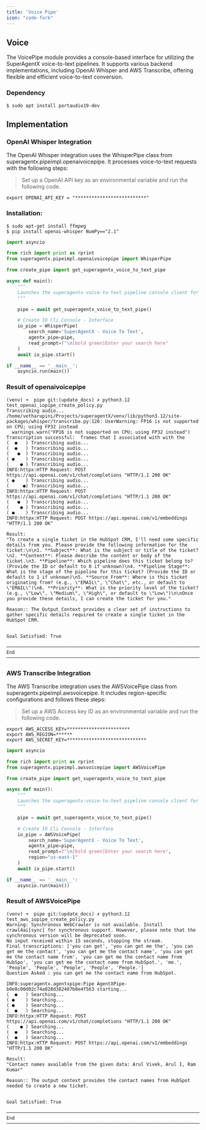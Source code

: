 ```yaml
---
title: 'Voice Pipe'
icon: "code-fork"
---
```


## Voice
The VoicePipe module provides a console-based interface for utilizing the SuperAgentX voice-to-text pipelines.
It supports various backend implementations, including OpenAI Whisper and AWS Transcribe, offering flexible and
efficient voice-to-text conversion.

### Dependency
```shell
$ sudo apt install portaudio19-dev
```


## Implementation

### OpenAI Whisper Integration
The OpenAI Whisper integration uses the WhisperPipe class from superagentx.pipeimpl.openaivoicepipe.
It processes voice-to-text requests with the following steps:

> Set up a OpenAI API key as an environmental variable and run the following code.
```shell
export OPENAI_API_KEY = "**************************"
```

### Installation:
```shell
$ sudo apt-get install ffmpeg
$ pip install openai-whisper NumPy=="2.1"
```

```python openaivoicepipe
import asyncio

from rich import print as rprint
from superagentx.pipeimpl.openaivoicepipe import WhisperPipe

from create_pipe import get_superagentx_voice_to_text_pipe

async def main():
    """
    Launches the superagentx-voice-to-text pipeline console client for processing requests and handling data.
    """

    pipe = await get_superagentx_voice_to_text_pipe()

    # Create IO Cli Console - Interface
    io_pipe = WhisperPipe(
        search_name='SuperAgentX - Voice To Text',
        agentx_pipe=pipe,
        read_prompt=f"\n[bold green]Enter your search here"
    )
    await io_pipe.start()

if __name__ == '__main__':
    asyncio.run(main())
```

### Result of openaivoicepipe
```shell
(venv) ➜  pipe git:(update_docs) ✗ python3.12 test_openai_iopipe_create_policy.py
Transcribing audio...
/home/vetharupini/Projects/superagentX/venv/lib/python3.12/site-packages/whisper/transcribe.py:126: UserWarning: FP16 is not supported on CPU; using FP32 instead
  warnings.warn("FP16 is not supported on CPU; using FP32 instead")
Transcription successful:  frames that I associated with with the
(  ●   ) Transcribing audio...
(  ●   ) Transcribing audio...
(   ●  ) Transcribing audio...
( ●    ) Transcribing audio...
(    ● ) Transcribing audio...
INFO:httpx:HTTP Request: POST https://api.openai.com/v1/chat/completions "HTTP/1.1 200 OK"
( ●    ) Transcribing audio...
(     ●) Transcribing audio...
INFO:httpx:HTTP Request: POST https://api.openai.com/v1/chat/completions "HTTP/1.1 200 OK"
(   ●  ) Transcribing audio...
(    ● ) Transcribing audio...
( ●    ) Transcribing audio...
INFO:httpx:HTTP Request: POST https://api.openai.com/v1/embeddings "HTTP/1.1 200 OK"

Result:
"To create a single ticket in the HubSpot CRM, I'll need some specific details from you. Please provide the following information for the ticket:\n\n1. **Subject**: What is the subject or title of the ticket?\n2. **Content**: Please describe the content or body of the ticket.\n3. **Pipeline**: Which pipeline does this ticket belong to? (Provide the ID or default to 0 if unknown)\n4. **Pipeline Stage**: What is the stage of the pipeline for this ticket? (Provide the ID or default to 1 if unknown)\n5. **Source From**: Where is this ticket originating from? (e.g., \"EMAIL\", \"Chat\", etc., or default to \"EMAIL\")\n6. **Priority**: What is the priority level of the ticket? (e.g., \"Low\", \"Medium\", \"High\", or default to \"Low\")\n\nOnce you provide these details, I can create the ticket for you."

Reason:: The Output_Context provides a clear set of instructions to gather specific details required to create a single ticket in the HubSpot CRM.


Goal Satisfied: True

──────────────────────────────────────────────────────────────────────────────────────── End ────────────────────────────────────────────────────────────────────────────────────────

```

### AWS Transcribe Integration
The AWS Transcribe integration uses the AWSVoicePipe class from superagentx.pipeimpl.awsvoicepipe. It includes
region-specific configurations and follows these steps:

> Set up a AWS Access key ID as an environmental variable and run the following code.

```shell
export AWS_ACCESS_KEY=***********************
export AWS_REGION=******
export AWS_SECRET_KEY=*****************************

```

```python awsvoicepipe
import asyncio

from rich import print as rprint
from superagentx.pipeimpl.awsvoicepipe import AWSVoicePipe

from create_pipe import get_superagentx_voice_to_text_pipe

async def main():
    """
    Launches the superagentx-voice-to-text pipeline console client for processing requests and handling data.
    """

    pipe = await get_superagentx_voice_to_text_pipe()

    # Create IO Cli Console - Interface
    io_pipe = AWSVoicePipe(
        search_name='SuperAgentX - Voice To Text',
        agentx_pipe=pipe,
        read_prompt=f"\n[bold green]Enter your search here",
        region="us-east-1"
    )
    await io_pipe.start()

if __name__ == '__main__':
    asyncio.run(main())
```

### Result of AWSVoicePipe
```shell
(venv) ➜  pipe git:(update_docs) ✗ python3.12 test_aws_iopipe_create_policy.py
Warning: Synchronous WebCrawler is not available. Install crawl4ai[sync] for synchronous support. However, please note that the synchronous version will be deprecated soon.
No input received within 15 seconds, stopping the stream.
Final transcriptions: ['you can get', 'you can get me the', 'you can get me the contact', 'you can get me the contact name', 'you can get me the contact name from', 'you can get me the contact name from HubSpo', 'you can get me the contact name from HubSpot.', 'me.', 'People', 'People', 'People', 'People', 'People.']
Question Asked : you can get me the contact name from HubSpot.

INFO:superagentx.agentxpipe:Pipe AgentXPipe-b0e8c00d02c74a028d382407b0e4f563 starting...
(  ●   ) Searching...
( ●    ) Searching...
( ●    ) Searching...
(  ●   ) Searching...
INFO:httpx:HTTP Request: POST https://api.openai.com/v1/chat/completions "HTTP/1.1 200 OK"
(    ● ) Searching...
(  ●   ) Searching...
(  ●   ) Searching...
INFO:httpx:HTTP Request: POST https://api.openai.com/v1/embeddings "HTTP/1.1 200 OK"

Result:
"Contact names available from the given data: Arul Vivek, Arul I, Ram Kumar"

Reason:: The output context provides the contact names from HubSpot needed to create a new ticket.


Goal Satisfied: True

──────────────────────────────────────────────────────────────────────────────────────── End ────────────────────────────────────────────────────────────────────────────────────────
```

